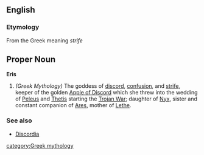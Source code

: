 ==English==
===Etymology===
From the Greek meaning ''strife''

==Proper Noun==
'''Eris'''
{{wikipedia}}
#''(Greek Mythology)'' The goddess of [[discord]], [[confusion]], and [[strife]], keeper of the golden [[Apple of Discord]] which she threw into the wedding of [[Peleus]] and [[Thetis]] starting the [[Trojan War]]; daughter of [[Nyx]], sister and constant companion of [[Ares]], mother of [[Lethe]].

===See also===
*[[Discordia]]

[[category:Greek mythology]]